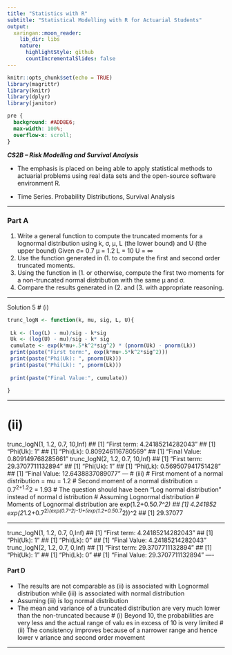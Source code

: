 ```yaml
---
title: "Statistics with R"
subtitle: "Statistical Modelling with R for Actuarial Students"
output:
  xaringan::moon_reader:
    lib_dir: libs
    nature:
      highlightStyle: github
      countIncrementalSlides: false
---
```


```r
knitr::opts_chunk$set(echo = TRUE)
library(magrittr)
library(knitr)
library(dplyr)
library(janitor)


```

```css
pre {
  background: #ADD8E6;
  max-width: 100%;
  overflow-x: scroll;
}
```

***CS2B – Risk Modelling and Survival Analysis ***


* The emphasis is placed on being able to apply statistical methods to actuarial problems using real data sets and the open-source software environment R. 

* Time Series. Probability Distributions, Survival Analysis

---



### Part A

1.  Write a general function to compute the truncated moments for a lognormal distribution 
using k, σ, µ, L (the lower bound) and U (the upper bound)
 Given
σ= 0.7
µ = 1.2
L = 10
U = ∞
2.  Use the function generated in (1.  to compute the first and second order truncated moments.
3.   Using the function in (1.  or otherwise, compute the first two moments for a non-truncated 
normal distribution with the same µ and σ.
4.  Compare the results generated in (2.  and (3.   with appropriate reasoning.

---

Solution 5
# (i)

```r
trunc_logN <- function(k, mu, sig, L, U){
 
 Lk <- (log(L) - mu)/sig - k*sig
 Uk <- (log(U) - mu)/sig - k* sig
 cumulate <- exp(k*mu+.5*k^2*sig^2) * (pnorm(Uk) - pnorm(Lk))
 print(paste("First term:", exp(k*mu+.5*k^2*sig^2)))
 print(paste("Phi(Uk): ", pnorm(Uk)))
 print(paste("Phi(Lk): ", pnorm(Lk)))
 
 print(paste("Final Value:", cumulate))
 
}
```

---


# (ii)
trunc_logN(1, 1.2, 0.7, 10,Inf)
## [1] "First term: 4.24185214282043"
## [1] "Phi(Uk): 1"
## [1] "Phi(Lk): 0.809246116780569"
## [1] "Final Value: 0.809149768285661"
trunc_logN(2, 1.2, 0.7, 10,Inf)
## [1] "First term: 29.3707711132894"
## [1] "Phi(Uk): 1"
## [1] "Phi(Lk): 0.569507941751428"
## [1] "Final Value: 12.6438837089077"
---
# (iii)
# First moment of a normal distribution = mu = 1.2
# Second moment of a normal distribution = 0.7^2+1.2^2 = 1.93
# The question should have been "Log normal distribution" instead of normal d
istribution
# Assuming Lognormal distribution
# Moments of Lognormal distribution are 
exp(1.2+0.5*0.7^2)
## [1] 4.241852
exp(2*1.2+0.7^2)*(exp(0.7^2)-1)+(exp(1.2+0.5*0.7^2))^2
## [1] 29.37077

---


trunc_logN(1, 1.2, 0.7, 0,Inf)
## [1] "First term: 4.24185214282043"
## [1] "Phi(Uk): 1"
## [1] "Phi(Lk): 0"
## [1] "Final Value: 4.24185214282043"
trunc_logN(2, 1.2, 0.7, 0,Inf)
## [1] "First term: 29.3707711132894"
## [1] "Phi(Uk): 1"
## [1] "Phi(Lk): 0"
## [1] "Final Value: 29.3707711132894"
----

#### Part D

* The results are not comparable as (ii) is associated with Lognormal distribution while (iii) is associated with normal distribution
* Assuming (iii) is log normal distribution
* The mean and variance of a truncated distribution are very much lower than the non-truncated because
# (i) Beyond 10, the probabilities are very less and the actual range of valu
es in excess of 10 is very limited
# (ii) The consistency improves because of a narrower range and hence lower v
ariance and second order movement

---
